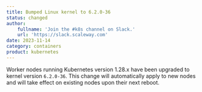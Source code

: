 ```yaml
---
title: Bumped Linux kernel to 6.2.0-36
status: changed
author:
    fullname: 'Join the #k8s channel on Slack.'
    url: 'https://slack.scaleway.com'
date: 2023-11-14
category: containers
product: kubernetes
---
```


Worker nodes running Kubernetes version 1.28.x have been upgraded to kernel version `6.2.0-36`. This change will automatically apply to new nodes and will take effect on existing nodes upon their next reboot.

